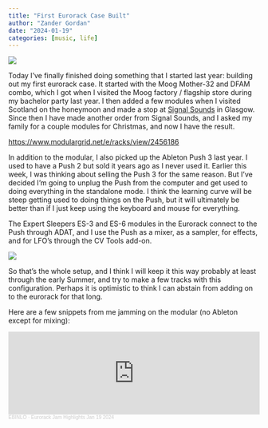 ```yaml
---
title: "First Eurorack Case Built"
author: "Zander Gordan"
date: "2024-01-19"
categories: [music, life]
---
```


![](mantis.jpg)

Today I've finally finished doing something that I started last year: building out my first eurorack case. It started with the Moog Mother-32 and DFAM combo, which I got when I visited the Moog factory / flagship store during my bachelor party last year. I then added a few modules when I visited Scotland on the honeymoon and made a stop at [Signal Sounds](https://www.signalsounds.com) in Glasgow. Since then I have made another order from Signal Sounds, and I asked my family for a couple modules for Christmas, and now I have the result.

<https://www.modulargrid.net/e/racks/view/2456186>

In addition to the modular, I also picked up the Ableton Push 3 last year. I used to have a Push 2 but sold it years ago as I never used it. Earlier this week, I was thinking about selling the Push 3 for the same reason. But I've decided I'm going to unplug the Push from the computer and get used to doing everything in the standalone mode. I think the learning curve will be steep getting used to doing things on the Push, but it will ultimately be better than if I just keep using the keyboard and mouse for everything.

The Expert Sleepers ES-3 and ES-6 modules in the Eurorack connect to the Push through ADAT, and I use the Push as a mixer, as a sampler, for effects, and for LFO's through the CV Tools add-on.

![](music%20setup.jpg)

So that's the whole setup, and I think I will keep it this way probably at least through the early Summer, and try to make a few tracks with this configuration. Perhaps it is optimistic to think I can abstain from adding on to the eurorack for that long.

Here are a few snippets from me jamming on the modular (no Ableton except for mixing):

```{=html}
<iframe width="100%" height="166" scrolling="no" frameborder="no" allow="autoplay" src="https://w.soundcloud.com/player/?url=https%3A//api.soundcloud.com/tracks/1722544707&color=%23ff5500&auto_play=false&hide_related=false&show_comments=true&show_user=true&show_reposts=false&show_teaser=true"></iframe><div style="font-size: 10px; color: #cccccc;line-break: anywhere;word-break: normal;overflow: hidden;white-space: nowrap;text-overflow: ellipsis; font-family: Interstate,Lucida Grande,Lucida Sans Unicode,Lucida Sans,Garuda,Verdana,Tahoma,sans-serif;font-weight: 100;"><a href="https://soundcloud.com/ebinlo" title="EBINLO" target="_blank" style="color: #cccccc; text-decoration: none;">EBINLO</a> · <a href="https://soundcloud.com/ebinlo/eurorack-jam-highlights-jan-19-2024" title="Eurorack Jam Highlights Jan 19 2024" target="_blank" style="color: #cccccc; text-decoration: none;">Eurorack Jam Highlights Jan 19 2024</a></div>
```
